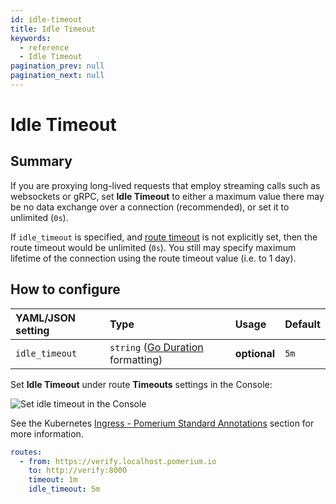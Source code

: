 ```yaml
---
id: idle-timeout
title: Idle Timeout
keywords:
  - reference
  - Idle Timeout
pagination_prev: null
pagination_next: null
---
```



# Idle Timeout

## Summary

If you are proxying long-lived requests that employ streaming calls such as websockets or gRPC, set **Idle Timeout** to either a maximum value there may be no data exchange over a connection (recommended), or set it to unlimited (`0s`).

If `idle_timeout` is specified, and [route timeout](/docs/reference/routes/route-timeout) is not explicitly set, then the route timeout would be unlimited (`0s`). You still may specify maximum lifetime of the connection using the route timeout value (i.e. to 1 day).

## How to configure

<Tabs>
<TabItem value="Core" label="Core">

| **YAML**/**JSON** setting | **Type** | **Usage** | **Default** |
| :-- | :-- | :-- | :-- |
| `idle_timeout` | `string` ([Go Duration](https://golang.org/pkg/time/#Duration.String) formatting) | **optional** | `5m` |

</TabItem>
<TabItem value="Enterprise" label="Enterprise">

Set **Idle Timeout** under route **Timeouts** settings in the Console:

![Set idle timeout in the Console](../img/routes/timeouts/idle-and-route-timeouts.png)

</TabItem>
<TabItem value="Kubernetes" label="Kubernetes">

See the Kubernetes [Ingress - Pomerium Standard Annotations](/docs/deploy/k8s/ingress) section for more information.

</TabItem>
</Tabs>

```yaml
routes:
  - from: https://verify.localhost.pomerium.io
    to: http://verify:8000
    timeout: 1m
    idle_timeout: 5m
```

